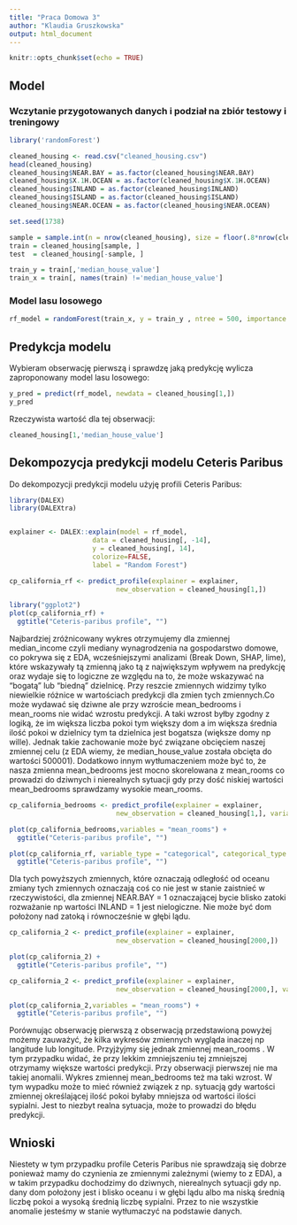 ---
title: "Praca Domowa 3"
author: "Klaudia Gruszkowska"
output: html_document
---

```{r setup, include=FALSE}
knitr::opts_chunk$set(echo = TRUE)
```

## Model

### Wczytanie przygotowanych danych i podział na zbiór testowy i treningowy
```{r,message=FALSE}
library('randomForest')

cleaned_housing <- read.csv("cleaned_housing.csv")
head(cleaned_housing)
cleaned_housing$NEAR.BAY = as.factor(cleaned_housing$NEAR.BAY)
cleaned_housing$X.1H.OCEAN = as.factor(cleaned_housing$X.1H.OCEAN)
cleaned_housing$INLAND = as.factor(cleaned_housing$INLAND)
cleaned_housing$ISLAND = as.factor(cleaned_housing$ISLAND)
cleaned_housing$NEAR.OCEAN = as.factor(cleaned_housing$NEAR.OCEAN)

set.seed(1738)

sample = sample.int(n = nrow(cleaned_housing), size = floor(.8*nrow(cleaned_housing)), replace = F)
train = cleaned_housing[sample, ] 
test  = cleaned_housing[-sample, ] 

train_y = train[,'median_house_value']
train_x = train[, names(train) !='median_house_value']
```

### Model lasu losowego
```{r,message=FALSE}

rf_model = randomForest(train_x, y = train_y , ntree = 500, importance = TRUE)

```

## Predykcja modelu

Wybieram obserwację pierwszą i sprawdzę jaką predykcję wylicza zaproponowany model lasu losowego:

```{r}
y_pred = predict(rf_model, newdata = cleaned_housing[1,])
y_pred
```

Rzeczywista wartość dla tej obserwacji:

```{r}
cleaned_housing[1,'median_house_value']
```

## Dekompozycja predykcji modelu Ceteris Paribus

Do dekompozycji predykcji modelu użyję profili Ceteris Paribus:

```{r,message=FALSE}
library(DALEX)
library(DALEXtra)


explainer <- DALEX::explain(model = rf_model,
                     data = cleaned_housing[, -14],
                     y = cleaned_housing[, 14], 
                     colorize=FALSE,
                     label = "Random Forest")
```

```{r}

cp_california_rf <- predict_profile(explainer = explainer, 
                           new_observation = cleaned_housing[1,])
```

```{r,message=FALSE}
library("ggplot2")
plot(cp_california_rf) +
  ggtitle("Ceteris-paribus profile", "")
```

Najbardziej zróżnicowany wykres otrzymujemy dla zmiennej median_income czyli mediany wynagrodzenia na gospodarstwo domowe, co pokrywa się z EDA, wcześniejszymi analizami (Break Down, SHAP, lime), które wskazywały tą zmienną jako tą z największym wpływem na predykcję oraz wydaje się to logiczne ze względu na to, że może wskazywać na "bogatą" lub "biedną" dzielnicę. Przy reszcie zmiennych widzimy tylko niewielkie różnice w wartościach predykcji dla zmien tych zmiennych.Co może wydawać się dziwne ale przy wzroście mean_bedrooms i mean_rooms  nie widać wzrostu predykcji. A taki wzrost byłby zgodny z logiką, że im większa liczba pokoi tym większy dom a im większa średnia ilość pokoi w dzielnicy tym 
ta dzielnica jest bogatsza (większe domy np wille). Jednak takie zachowanie może być związane obcięciem naszej zmiennej celu (z EDA wiemy, że median_house_value została obcięta do wartości 500001). Dodatkowo innym wytłumaczeniem może być to, że nasza zmienna mean_bedrooms jest mocno skorelowana z mean_rooms co prowadzi do dziwnych i nierealnych sytuacji gdy przy dość niskiej wartości mean_bedrooms sprawdzamy wysokie mean_rooms.

```{r}

cp_california_bedrooms <- predict_profile(explainer = explainer, 
                           new_observation = cleaned_housing[1,], variables = "mean_rooms")

plot(cp_california_bedrooms,variables = "mean_rooms") +
  ggtitle("Ceteris-paribus profile", "")

```

```{r}
plot(cp_california_rf, variable_type = "categorical", categorical_type = "bars") +
  ggtitle("Ceteris-paribus profile", "")
```

Dla tych powyższych zmiennych, które oznaczają odległość od oceanu zmiany tych zmiennych oznaczają coś co nie jest w stanie zaistnieć w rzeczywistości, dla zmiennej NEAR.BAY = 1 oznaczającej bycie blisko zatoki rozważanie np wartości INLAND = 1 jest nielogiczne. Nie może być dom położony nad zatoką i równocześnie w głębi lądu.

```{r}

cp_california_2 <- predict_profile(explainer = explainer, 
                           new_observation = cleaned_housing[2000,])

plot(cp_california_2) +
  ggtitle("Ceteris-paribus profile", "")

```

```{r}

cp_california_2 <- predict_profile(explainer = explainer, 
                           new_observation = cleaned_housing[2000,], variables = "mean_rooms")

plot(cp_california_2,variables = "mean_rooms") +
  ggtitle("Ceteris-paribus profile", "")

```

Porównując obserwację pierwszą z obserwacją przedstawioną powyżej możemy zauważyć, że kilka wykresów zmiennych wygląda inaczej np langitude lub longitude. Przyjżyjmy się jednak zmiennej mean_rooms . W tym przypadku widać, że przy lekkim zmniejszeniu tej zmniejszej otrzymamy większe wartości predykcji. Przy obserwacji pierwszej nie ma takiej anomalii. Wykres zmiennej mean_bedrooms też ma taki wzrost. W tym wypadku może to mieć również związek z np. sytuacją gdy wartości zmiennej określającej ilość pokoi byłaby mniejsza od wartości ilości sypialni. Jest to niezbyt realna sytuacja, może to prowadzi do błędu predykcji.  

## Wnioski

Niestety w tym przypadku profile Ceteris Paribus nie sprawdzają się dobrze ponieważ mamy do czynienia ze zmiennymi zależnymi (wiemy to z EDA), a w takim przypadku dochodzimy do dziwnych, nierealnych sytuacji gdy np. dany dom położony jest i blisko  oceanu i w głębi lądu albo ma niską średnią liczbę pokoi a wysoką średnią liczbę sypialni. Przez to nie wszystkie anomalie jesteśmy w stanie wytłumaczyć na podstawie danych.
